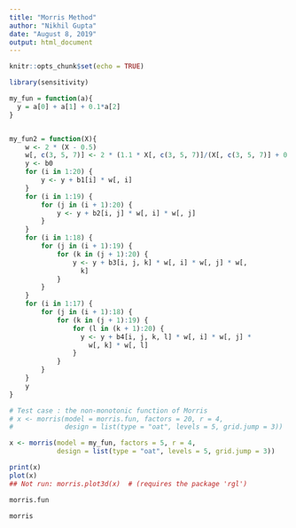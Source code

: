 ```yaml
---
title: "Morris Method"
author: "Nikhil Gupta"
date: "August 8, 2019"
output: html_document
---
```


```r
knitr::opts_chunk$set(echo = TRUE)
```

```r
library(sensitivity)
```



```r
my_fun = function(a){
  y = a[0] + a[1] + 0.1*a[2]
}


my_fun2 = function(X){
    w <- 2 * (X - 0.5)
    w[, c(3, 5, 7)] <- 2 * (1.1 * X[, c(3, 5, 7)]/(X[, c(3, 5, 7)] + 0.1) - 0.5)
    y <- b0
    for (i in 1:20) {
        y <- y + b1[i] * w[, i]
    }
    for (i in 1:19) {
        for (j in (i + 1):20) {
            y <- y + b2[i, j] * w[, i] * w[, j]
        }
    }
    for (i in 1:18) {
        for (j in (i + 1):19) {
            for (k in (j + 1):20) {
                y <- y + b3[i, j, k] * w[, i] * w[, j] * w[, 
                  k]
            }
        }
    }
    for (i in 1:17) {
        for (j in (i + 1):18) {
            for (k in (j + 1):19) {
                for (l in (k + 1):20) {
                  y <- y + b4[i, j, k, l] * w[, i] * w[, j] * 
                    w[, k] * w[, l]
                }
            }
        }
    }
    y
}


```


```r
# Test case : the non-monotonic function of Morris
# x <- morris(model = morris.fun, factors = 20, r = 4,
#             design = list(type = "oat", levels = 5, grid.jump = 3))

x <- morris(model = my_fun, factors = 5, r = 4,
            design = list(type = "oat", levels = 5, grid.jump = 3))

print(x)
plot(x)
## Not run: morris.plot3d(x)  # (requires the package 'rgl')
```

```r
morris.fun

morris

```

